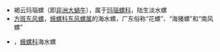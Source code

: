 * 褐云玛瑙螺（即[[非洲大蝸牛|非洲大蝸牛]]），属于[[玛瑙螺科|玛瑙螺科]]，陆生淡水螺
* [[方斑东风螺|方斑东风螺]]，[[蛾螺科|蛾螺科]][[东风螺属|东风螺属]]的海水螺，广东俗称“花螺”、“海猪螺”和“南风螺”
* {{tsl|nl|Babylonia lutosa|泥东风螺}}，[[蛾螺科|蛾螺科]]海水螺

{{消歧义}}